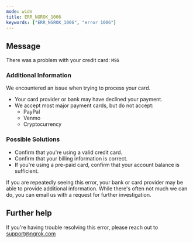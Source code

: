 ```yaml
---
mode: wide
title: ERR_NGROK_1006
keywords: ["ERR_NGROK_1006", "error 1006"]
---
```


## Message

There was a problem with your credit card: `MSG`

### Additional Information

We encountered an issue when trying to process your card.

- Your card provider or bank may have declined your payment.
- We accept most major payment cards, but do not accept:
  - PayPal
  - Venmo
  - Cryptocurrency

### Possible Solutions

- Confirm that you're using a valid credit card.
- Confirm that your billing information is correct.
- If you're using a pre-paid card, confirm that your account balance is sufficient.

If you are repeatedly seeing this error, your bank or card provider may be able to provide additional information. While there's often not much we can do, you can email us with a request for further investigation.

## Further help

If you're having trouble resolving this error, please reach out to [support@ngrok.com](mailto:support@ngrok.com?subject=Help%20with%20ERR_NGROK_1006)
